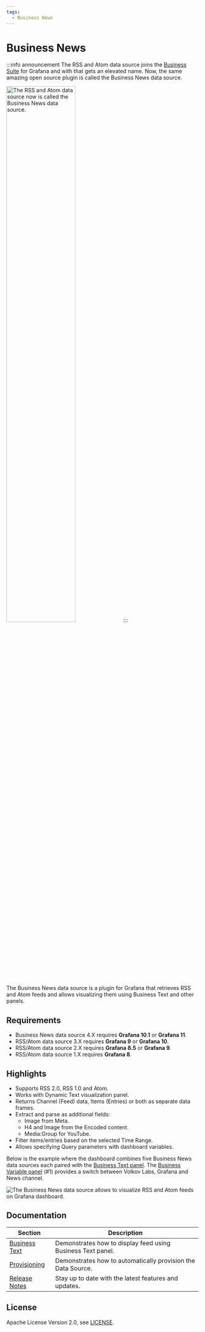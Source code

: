 ```yaml
---
tags:
  - Business News
---
```



# Business News

:::info announcement
The RSS and Atom data source joins the [Business Suite](/plugins/) for Grafana and with that gets an elevated name. Now, the same amazing open source plugin is called the Business News data source.

<Image
  title="The RSS and Atom data source now is called the Business News data source."
  src="/img/plugins/business-news/new-name.png"
  width="60%"
/>
:::

The Business News data source is a plugin for Grafana that retrieves RSS and Atom feeds and allows visualizing them using Business Text and other panels.

## Requirements

- Business News data source 4.X requires **Grafana 10.1** or **Grafana 11**.
- RSS/Atom data source 3.X requires **Grafana 9** or **Grafana 10**.
- RSS/Atom data source 2.X requires **Grafana 8.5** or **Grafana 9**.
- RSS/Atom data source 1.X requires **Grafana 8**.

<GettingStarted />

## Highlights

- Supports RSS 2.0, RSS 1.0 and Atom.
- Works with Dynamic Text visualization panel.
- Returns Channel (Feed) data, Items (Entries) or both as separate data frames.
- Extract and parse as additional fields:
  - Image from Meta.
  - H4 and Image from the Encoded content.
  - Media:Group for YouTube.
- Filter items/entries based on the selected Time Range.
- Allows specifying Query parameters with dashboard variables.

Below is the example where the dashboard combines five Business News data sources each paired with the [Business Text panel](/plugins/business-text/). The [Business Variable panel](/plugins/business-variable/) (#1) provides a switch between Volkov Labs, Grafana and News channel.

<Image
  title="The Business News data source allows to visualize RSS and Atom feeds on Grafana dashboard."
  src="/img/plugins/business-news/dashboard.png"
/>

<Tutorial />

## Documentation

| Section                      | Description                                                  |
| ---------------------------- | ------------------------------------------------------------ |
| [Business Text](text)        | Demonstrates how to display feed using Business Text panel.  |
| [Provisioning](provisioning) | Demonstrates how to automatically provision the Data Source. |
| [Release Notes](release)     | Stay up to date with the latest features and updates.        |

## License

Apache License Version 2.0, see [LICENSE](https://github.com/volkovlabs/business-news/blob/main/LICENSE).

<Feedback />
